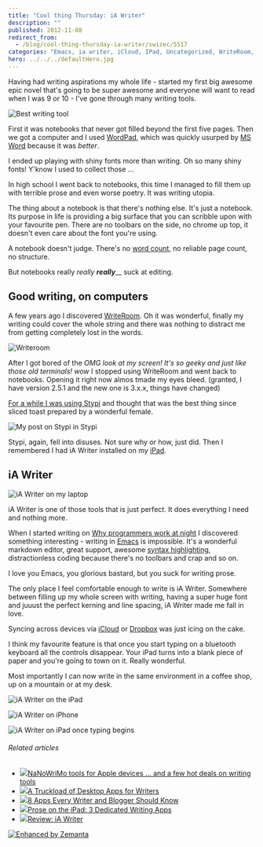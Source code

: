 ```yaml
---
title: "Cool thing Thursday: iA Writer"
description: ""
published: 2012-11-08
redirect_from:
  - /blog/cool-thing-thursday-ia-writer/swizec/5517
categories: "Emacs, ia writer, iCloud, IPad, Uncategorized, WriteRoom, Writing"
hero: ../../../defaultHero.jpg
---
```


Having had writing aspirations my whole life - started my first big awesome epic novel that's going to be super awesome and everyone will want to read when I was 9 or 10 - I've gone through many writing tools.

![Best writing tool](http://distilleryimage6.s3.amazonaws.com/b5299ee41ef011e2979222000a1e9df0_7.jpg "Best writing tool")

First it was notebooks that never got filled beyond the first five pages. Then we got a computer and I used [WordPad](http://en.wikipedia.org/wiki/WordPad "WordPad"), which was quickly usurped by [MS Word](http://en.wikipedia.org/wiki/Microsoft_Word "Microsoft Word") because it was _better_.

I ended up playing with shiny fonts more than writing. Oh so many shiny fonts! Y'know I used to collect those ...

In high school I went back to notebooks, this time I managed to fill them up with terrible prose and even worse poetry. It was writing utopia.

The thing about a notebook is that there's nothing else. It's just a notebook. Its purpose in life is providing a big surface that you can scribble upon with your favourite pen. There are no toolbars on the side, no chrome up top, it doesn't even care about the font you're using.

A notebook doesn't judge. There's no [word count](http://en.wikipedia.org/wiki/Word_count "Word count"), no reliable page count, no structure.

But notebooks really _really_ **_really_**\_\_ suck at editing.

## Good writing, on computers

A few years ago I discovered [WriteRoom](http://www.hogbaysoftware.com/products/writeroom). Oh it was wonderful, finally my writing could cover the whole string and there was nothing to distract me from getting completely lost in the words.

![Writeroom](http://swizec.com/blog/wp-content/uploads/2012/11/writeroom-screenshot-1024x640.png "Writeroom")

After I got bored of the _OMG look at my screen! It's so geeky and just like those old terminals! wow_ I stopped using WriteRoom and went back to notebooks. Opening it right now almos tmade my eyes bleed. (granted, I have version 2.5.1 and the new one is 3.x.x, things have changed)

[For a while I was using Stypi](http://swizec.com/blog/stypi-the-perfect-blogging-tool/swizec/3312) and thought that was the best thing since sliced toast prepared by a wonderful female.

![My post on Stypi in Stypi](http://swizec.com/blog/wp-content/uploads/2012/01/Screen-Shot-2012-01-03-at-4.25.36-PM.png "My post on Stypi in Stypi")

Stypi, again, fell into disuses. Not sure why or how, just did. Then I remembered I had iA Writer installed on my [iPad](http://en.wikipedia.org/wiki/IPad "IPad").

## iA Writer

![iA Writer on my laptop](http://swizec.com/blog/wp-content/uploads/2012/11/ia-writer-macos-1024x640.png "iA Writer on my laptop")

iA Writer is one of those tools that is just perfect. It does everything I need and nothing more.

When I started writing on [Why programmers work at night](https://leanpub.com/nightowls) I discovered something interesting - writing in [Emacs](http://en.wikipedia.org/wiki/Emacs "Emacs") is impossible. It's a wonderful markdown editor, great support, awesome [syntax highlighting](http://en.wikipedia.org/wiki/Syntax_highlighting "Syntax highlighting"), distractionless coding because there's no toolbars and crap and so on.

I love you Emacs, you glorious bastard, but you suck for writing prose.

The only place I feel comfortable enough to write is iA Writer. Somewhere between filling up my whole screen with writing, having a super huge font and juuust the perfect kerning and line spacing, iA Writer made me fall in love.

Syncing across devices via [iCloud](http://en.wikipedia.org/wiki/ICloud "ICloud") or [Dropbox](http://www.crunchbase.com/company/dropbox "Dropbox") was just icing on the cake.

I think my favourite feature is that once you start typing on a bluetooth keyboard all the controls disappear. Your iPad turns into a blank piece of paper and you're going to town on it. Really wonderful.

Most importantly I can now write in the same environment in a coffee shop, up on a mountain or at my desk.

![iA Writer on the iPad](http://swizec.com/blog/wp-content/uploads/2012/11/ia-writer-ipad-landscape.png "iA Writer on the iPad")

![iA Writer on iPhone](http://swizec.com/blog/wp-content/uploads/2012/11/ia-writer-iphone.png "iA Writer on iPhone")![]()

![iA Writer on iPad once typing begins](http://swizec.com/blog/wp-content/uploads/2012/11/ia-writer-ipad-portrait-clean.png "iA Writer on iPad once typing begins")

###### Related articles

- [![](http://i.zemanta.com/122438801_80_80.jpg)](http://www.tuaw.com/2012/10/31/nanowrimo-tools-for-apple-devices-and-a-few-hot-deals-on-wri/)[NaNoWriMo tools for Apple devices ... and a few hot deals on writing tools](http://www.tuaw.com/2012/10/31/nanowrimo-tools-for-apple-devices-and-a-few-hot-deals-on-wri/)
- [![](http://i.zemanta.com/111521151_80_80.jpg)](http://notes.envato.com/general/a-truckload-of-desktop-apps-for-writers/)[A Truckload of Desktop Apps for Writers](http://notes.envato.com/general/a-truckload-of-desktop-apps-for-writers/)
- [![](http://i.zemanta.com/123900024_80_80.jpg)](http://mashable.com/2012/11/06/writing-apps/)[8 Apps Every Writer and Blogger Should Know](http://mashable.com/2012/11/06/writing-apps/)
- [![](http://i.zemanta.com/115284071_80_80.jpg)](http://www.wired.com/reviews/2012/09/writing-apps-ipad/)[Prose on the iPad: 3 Dedicated Writing Apps](http://www.wired.com/reviews/2012/09/writing-apps-ipad/)
- [![](http://i.zemanta.com/noimg_82_80_80.jpg)](http://www.hopelesscom.de/2012/8/20/review__ia_writer.html)[Review: iA Writer](http://www.hopelesscom.de/2012/8/20/review__ia_writer.html)

[![Enhanced by Zemanta](http://img.zemanta.com/zemified_e.png?x-id=a151bf8b-2f3d-433b-8663-89fa885ef83e)](http://www.zemanta.com/?px "Enhanced by Zemanta")
